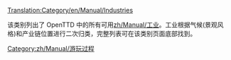 [[Translation:Category/en/Manual/Industries]]

该类别列出了 OpenTTD 中的所有可用[[zh/Manual/工业]]。工业根据气候(景观风格)和产业链位置进行二次归类，完整列表可在该类别页面底部找到。

[[Category:zh/Manual/游玩过程]]
